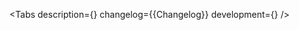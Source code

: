 

<Meta of={Stories} />

<ComponentHeader
    name='Indicator'
    version={packageJson.version}
    package='@alfalab/core-components/indicator'
    design='https://www.figma.com/file/cdNnkh2QdxuvYLrBm4cubM/branch/UbjMvmChTdD8nhHMCJ2End/Web-%3A%3A-Core-Default-Components?type=design&node-id=87344%3A115239&t=MNlF5zYf4GuQnRbs-1'
    children='Используется для визаулизации количества уведомлений, сообщений и т. д.'
/>

<Tabs
    description={<Description />}
    changelog={<Markdown>{Changelog}</Markdown>}
    development={<Development />}
/>

